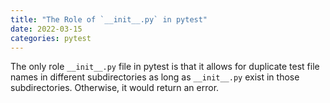 ```yaml
---
title: "The Role of `__init__.py` in pytest"
date: 2022-03-15
categories: pytest
---
```

The only role `__init__.py` file in pytest is that it allows for duplicate test file names in different subdirectories as long as `__init__.py` exist in those subdirectories. Otherwise, it would return an error.